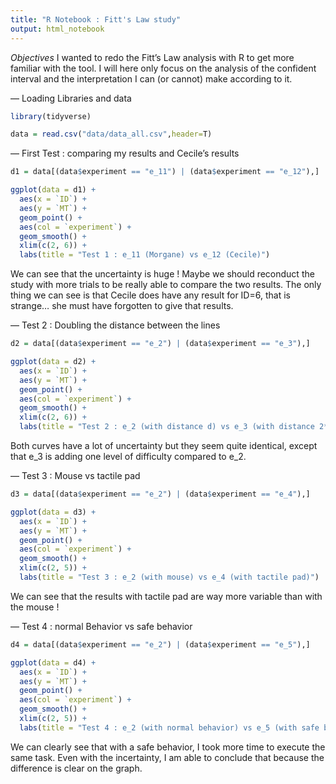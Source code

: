 ```yaml
---
title: "R Notebook : Fitt's Law study"
output: html_notebook
---
```


*Objectives*
I wanted to redo the Fitt's Law analysis with R to get more familiar with the tool. 
I will here only focus on the analysis of the confident interval and the interpretation I can (or cannot) make according to it.

--- Loading Libraries and data
```r
library(tidyverse)

data = read.csv("data/data_all.csv",header=T)
```

--- First Test : comparing my results and Cecile's results
```r
d1 = data[(data$experiment == "e_11") | (data$experiment == "e_12"),]

ggplot(data = d1) +
  aes(x = `ID`) +
  aes(y = `MT`) +
  geom_point() +
  aes(col = `experiment`) +
  geom_smooth() +
  xlim(c(2, 6)) +
  labs(title = "Test 1 : e_11 (Morgane) vs e_12 (Cecile)")
```
We can see that the uncertainty is huge ! Maybe we should reconduct the study with more trials to be really able to compare the two results.
The only thing we can see is that Cecile does have any result for ID=6, that is strange... she must have forgotten to give that results.

--- Test 2 : Doubling the distance between the lines
```r
d2 = data[(data$experiment == "e_2") | (data$experiment == "e_3"),]

ggplot(data = d2) +
  aes(x = `ID`) +
  aes(y = `MT`) +
  geom_point() +
  aes(col = `experiment`) +
  geom_smooth() +
  xlim(c(2, 6)) +
  labs(title = "Test 2 : e_2 (with distance d) vs e_3 (with distance 2*d)")
```
Both curves have a lot of uncertainty but they seem quite identical, except that e_3 is adding one level of difficulty compared to e_2. 

--- Test 3 : Mouse vs tactile pad
```r
d3 = data[(data$experiment == "e_2") | (data$experiment == "e_4"),]

ggplot(data = d3) +
  aes(x = `ID`) +
  aes(y = `MT`) +
  geom_point() +
  aes(col = `experiment`) +
  geom_smooth() +
  xlim(c(2, 5)) +
  labs(title = "Test 3 : e_2 (with mouse) vs e_4 (with tactile pad)")
```

We can see that the results with tactile pad are way more variable than with the mouse !

--- Test 4 : normal Behavior vs safe behavior
```r
d4 = data[(data$experiment == "e_2") | (data$experiment == "e_5"),]

ggplot(data = d4) +
  aes(x = `ID`) +
  aes(y = `MT`) +
  geom_point() +
  aes(col = `experiment`) +
  geom_smooth() +
  xlim(c(2, 5)) +
  labs(title = "Test 4 : e_2 (with normal behavior) vs e_5 (with safe behavior)")
```

We can clearly see that with a safe behavior, I took more time to execute the same task. Even with the incertainty, I am able to conclude that because the difference is clear on the graph.







